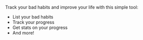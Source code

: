 Track your bad habits and improve your life with this simple tool:

- List your bad habits
- Track your progress
- Get stats on your progress
- And more!
